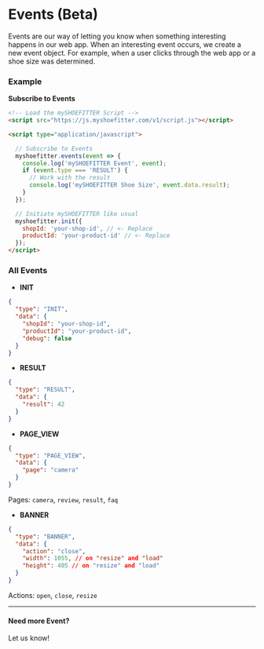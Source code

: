 # Events (Beta)
 
Events are our way of letting you know when something interesting happens in our web app. When an interesting event occurs, we create a new event object. For example, when a user clicks through the web app or a shoe size was determined.

### Example

**Subscribe to Events**

```html filename="index.html" {6-13} copy
<!-- Load the mySHOEFITTER Script -->
<script src="https://js.myshoefitter.com/v1/script.js"></script>

<script type="application/javascript">

  // Subscribe to Events
  myshoefitter.events(event => {
    console.log('mySHOEFITTER Event', event);
    if (event.type === 'RESULT') {
      // Work with the result
      console.log('mySHOEFITTER Shoe Size', event.data.result);
    }
  });

  // Initiate mySHOEFITTER like usual
  myshoefitter.init({
    shopId: 'your-shop-id', // <- Replace
    productId: 'your-product-id' // <- Replace
  });
</script>
```
### All Events

- **INIT**

```json
{
  "type": "INIT",
  "data": {
    "shopId": "your-shop-id",
    "productId": "your-product-id",
    "debug": false
  }
}
```

- **RESULT**

```json
{
  "type": "RESULT",
  "data": {
    "result": 42
  }
}
```

- **PAGE_VIEW**

```json
{
  "type": "PAGE_VIEW",
  "data": {
    "page": "camera"
  }
}
```
Pages: `camera`, `review`, `result`, `faq`

- **BANNER**

```json
{
  "type": "BANNER",
  "data": {
    "action": "close",
    "width": 1055, // on "resize" and "load"
    "height": 405 // on "resize" and "load"
  }
}
```
Actions: `open`, `close`, `resize`

---

#### Need more Event?
Let us know!
